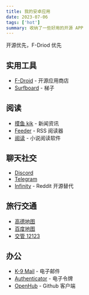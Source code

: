 ```yaml
---
title: 我的安卓应用
date: 2023-07-06
tags: ['hot']
summary: 收纳了一些好用的开源 APP
---
```


开源优先，F-Driod 优先

## 实用工具

- [F-Droid](https://f-droid.org/) - 开源应用商店
- [Surfboard](https://play.google.com/store/apps/details?id=com.getsurfboard) - 梯子

## 阅读

- [摸鱼 kik](https://moyukik.sohu.com/) - 新闻资讯
- [Feeder](https://f-droid.org/en/packages/com.nononsenseapps.feeder/) - RSS 阅读器
- [阅读](https://github.com/gedoor/legado) - 小说阅读软件

## 聊天社交

- [Discord](https://play.google.com/store/apps/details?id=com.discord)
- [Telegram](https://play.google.com/store/apps/details?id=org.telegram.messenger)
- [Infinity](https://f-droid.org/packages/ml.docilealligator.infinityforreddit/) - Reddit 开源替代

## 旅行交通

- [高德地图](https://play.google.com/store/apps/details?id=com.autonavi.minimap)
- [百度地图](https://play.google.com/store/apps/details?id=com.baidu.BaiduMap)
- [交管 12123](https://gab.122.gov.cn/views/register.html)

## 办公

- [K-9 Mail](https://f-droid.org/packages/com.fsck.k9/) - 电子邮件
- [Authenticator](https://play.google.com/store/apps/details?id=com.azure.authenticator) - 电子令牌
- [OpenHub](https://f-droid.org/ro/packages/com.thirtydegreesray.openhub/) - Github 客户端
